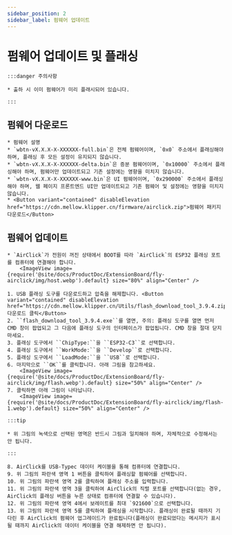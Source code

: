 ```yaml
---
sidebar_position: 2
sidebar_label: 펌웨어 업데이트
---
```






# 펌웨어 업데이트 및 플래싱

    :::danger 주의사항

    * 출하 시 이미 펌웨어가 미리 플래시되어 있습니다.

    :::

## 펌웨어 다운로드

    * 펌웨어 설명
    * `wbtn-vX.X.X-X-XXXXXX-full.bin`은 전체 펌웨어이며, `0x0` 주소에서 플래싱해야 하며, 플래싱 후 모든 설정이 유지되지 않습니다.
    * `wbtn-vX.X.X-X-XXXXXX-delta.bin`은 증분 펌웨어이며, `0x10000` 주소에서 플래싱해야 하며, 펌웨어만 업데이트되고 기존 설정에는 영향을 미치지 않습니다.
    * `wbtn-vX.X.X-X-XXXXXX-www.bin`은 UI 펌웨어이며, `0x290000` 주소에서 플래싱해야 하며, 웹 페이지 프론트엔드 UI만 업데이트되고 기존 펌웨어 및 설정에는 영향을 미치지 않습니다.
    * <Button variant="contained" disableElevation href="https://cdn.mellow.klipper.cn/firmware/airclick.zip">펌웨어 패키지 다운로드</Button>

## 펌웨어 업데이트
    * `AirClick`가 전원이 꺼진 상태에서 BOOT를 따라 `AirClick`의 ESP32 플래싱 포트를 컴퓨터에 연결해야 합니다.
        <ImageView image={require('@site/docs/ProductDoc/ExtensionBoard/fly-airclick/img/host.webp').default} size="80%" align="Center" />

    1. USB 플래싱 도구를 다운로드하고 압축을 해제합니다. <Button variant="contained" disableElevation href="https://cdn.mellow.klipper.cn/Utils/flash_download_tool_3.9.4.zip">다운로드 클릭</Button>
    2. ``flash_download_tool_3.9.4.exe``를 열면, 주의: 플래싱 도구를 열면 먼저 CMD 창이 팝업되고 그 다음에 플래싱 도구의 인터페이스가 팝업됩니다. CMD 창을 절대 닫지 마세요.
    3. 플래싱 도구에서 ``ChipType:``을 ``ESP32-C3``로 선택합니다.
    4. 플래싱 도구에서 ``WorkMode:``을 ``Develop``로 선택합니다.
    5. 플래싱 도구에서 ``LoadMode:``을 ``USB``로 선택합니다.
    6. 마지막으로 ``OK``를 클릭합니다. 아래 그림을 참고하세요.
        <ImageView image={require('@site/docs/ProductDoc/ExtensionBoard/fly-airclick/img/flash.webp').default} size="50%" align="Center" />
    7. 클릭하면 아래 그림이 나타납니다.
        <ImageView image={require('@site/docs/ProductDoc/ExtensionBoard/fly-airclick/img/flash-1.webp').default} size="50%" align="Center" />

    :::tip

    * 위 그림의 녹색으로 선택된 영역은 반드시 그림과 일치해야 하며, 자체적으로 수정해서는 안 됩니다.

    :::

    8. AirClick를 USB-Typec 데이터 케이블을 통해 컴퓨터에 연결합니다.
    9. 위 그림의 파란색 영역 1 버튼을 클릭하여 플래싱할 펌웨어를 선택합니다.
    10. 위 그림의 파란색 영역 2를 클릭하여 플래싱 주소를 입력합니다.
    11. 위 그림의 파란색 영역 3을 클릭하여 AirClick의 직렬 포트를 선택합니다(없는 경우, AirClick의 플래싱 버튼을 누른 상태로 컴퓨터에 연결할 수 있습니다).
    12. 위 그림의 파란색 영역 4에서 보레이트를 최대 `921600`으로 선택합니다.
    13. 위 그림의 파란색 영역 5를 클릭하여 플래싱을 시작합니다. 플래싱이 완료될 때까지 기다린 후 AirClick의 펌웨어 업그레이드가 완료됩니다(플래싱이 완료되었다는 메시지가 표시될 때까지 AirClick의 데이터 케이블을 연결 해제하면 안 됩니다). 
